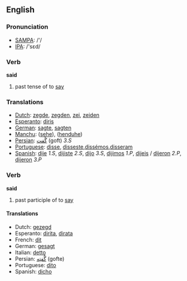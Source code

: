 ==English==

=== Pronunciation ===
*[[w:SAMPA|SAMPA]]: /'/
*[[w:IPA|IPA]]: /'sεd/

=== Verb ===
'''said'''

# past tense of to [[say]]

=== Translations ===
*[[Dutch]]: [[zegde]], [[zegden]], [[zei]], [[zeiden]]
*[[Esperanto]]: [[diris]]
*[[German]]: [[sagte]], [[sagten]]
*[[Manchu]]: ([[sehe]]), ([[henduhe]])
*[[Persian]]: [[گُفت]] (goft) ''3.S''
*[[Portuguese]]: [[disse]], [[disseste]],[[dissémos]],[[disseram]]
*[[Spanish]]: [[dije]] ''1.S'', [[dijiste]] ''2.S'', [[dijo]] ''3.S'', [[dijimos]] ''1.P'', [[dijeis]] / [[dijeron]] ''2.P'', [[dijeron]] ''3.P''

=== Verb ===

'''said'''

# past participle of to [[say]]

==== Translations ====
*Dutch: [[gezegd]]
*Esperanto: [[dirita]], [[dirata]]
*French: [[dit]]
*German: [[gesagt]]
*Italian: [[detto]]
*Persian: [[گُفتِه]] (gofte)
*Portuguese: [[dito]]
*Spanish: [[dicho]]